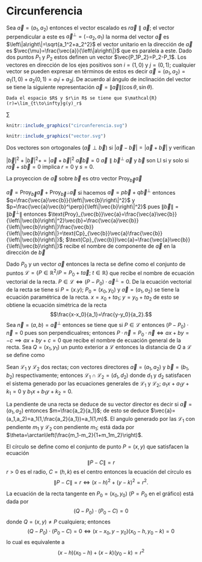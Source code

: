 # Circunferencia

Sea $\vec{a}=(a_1,a_2)$ entonces el vector escalado es $r\vec{a}\parallel\vec{a}$; el vector perpendicular a este es $\vec{a}^\perp=(-a_2,a_1)$ la norma del vector $\vec{a}$ es $\left\|a\right\|=\sqrt{a_1^2+a_2^2}$ el vector unitario en la dirección de $\vec{a}$ es $\vec{\mu}=\frac{\vec{a}}{\left\|a\right\|}$ que es paralela a este. Dado dos puntos $P_1$ y $P_2$ estos definen un vector $\vec{P_1P_2}=P_2-P_1$. Los vectores en dirección de los ejes positivos son $i=(1,0)$ y $j=(0,1)$; cualquier vector se pueden expresar en términos de estos es decir $\vec{a}=(a_1,a_2)=a_1(1,0)+a_2(0,1)=a_1i+a_2j$. De acuerdo al ángulo de inclinación del vector se tiene la siguiente representación $\vec{a}=\left\|\vec{a}\right\|(\cos\theta,\sin\theta)$.

```theorem
Dada el espacio $R$ y $r\in R$ se tiene que $\mathcal{R}(r)=\lim_{t\to\infty}g(y)_r$
```
$\sum$

```r
knitr::include_graphics("circunferencia.svg")
```

```r
knitr::include_graphics("vector.svg")
```
Dos vectores son ortogonales ($\vec{a}\perp\vec{b}$) si $\left|\vec{a}-\vec{b}\right|=\left|\vec{a}+\vec{b}\right|$ y verifican

$\left|\vec{b}\right|^2+\left|\vec{b}\right|^2+=\left|\vec{a}+\vec{b}\right|^2$
$\vec{a}\vec{b}=0$
$\vec{a}\parallel\vec{b}^\perp$
$\vec{a}$ y $\vec{b}$ son LI si y solo si $r\vec{a}+s\vec{b}=0$ implica $r=0$ y $s=0$.

La proyeccion de $\vec{a}$ sobre $\vec{b}$ es otro vector $\text{Proy}_{\vec{b}}\vec{a}$

$\vec{a}=\text{Proy}_{\vec{b}}\vec{a}+\text{Proy}_{\vec{b}^\perp}\vec{a}$ si hacemos $\vec{a}=p\vec{b}+q\vec{b}^\perp$ entonces $q=\frac{\vec{a}\vec{b}}{\left\|\vec{b}\right\|^2}$ y $p=\frac{\vec{a}\vec{b}^\perp}{\left\|\vec{b}\right\|^2}$ pues $\left\|\vec{b}\right\|=\left\|\vec{b}^\perp\right\|$ entonces  $\text{Proy}_{\vec{b}}\vec{a}=\frac{\vec{a}\vec{b}}{\left\|\vec{b}\right\|^2}\vec{b}=\frac{\vec{a}\vec{b}}{\left\|\vec{b}\right\|}\frac{\vec{b}}{\left\|\vec{b}\right\|}=\text{Cp}_{\vec{b}}\vec{a}\frac{\vec{b}}{\left\|\vec{b}\right\|}$; $\text{Cp}_{\vec{b}}\vec{a}=\frac{\vec{a}\vec{b}}{\left\|\vec{b}\right\|}$ recibe el nombre de componente de $\vec{a}$ en la dirección de $\vec{b}$



Dado $P_0$ y un vector $\vec{a}$ entonces la recta se define como el conjunto de puntos $\mathcal{L}=\left\{P\in\mathbb{R}^2/P=P_0+t\vec{a};\: t\in \mathbb{R}\right\}$ que recibe el nombre de ecuación vectorial de la recta. $P\in\mathcal{L}\iff (P-P_0)\cdot\vec{a}^\perp=0$. De la ecuación vectorial de la recta se tiene si $P=(x.y)$; $P_0=(x_0,y_0)$ y $\vec{a}=(a_1,a_2)$ se tiene la ecuación paramétrica de la recta. $x=x_0+ta_1$; $y=y_0+ta_2$ de esto se obtiene la ecuación simétrica de la recta $$\frac{x-x_0}{a_1}=\frac{y-y_0}{a_2}.$$ Sea $\vec{n}=(a,b)=\vec{a}^\perp$ entonces se tiene que si $P\in \mathcal{L}$ entonces $(P-P_0)\cdot \vec{n}=0$ pues son perpendicualres; entonces $P\cdot \vec{n}=P_0\cdot \vec{n}\iff ax+by=-c\implies ax+by+c=0$ que recibe el nombre de ecuación general de la recta. Sea $Q=(x_1,y_1)$ un punto exterior a $\mathcal{L}$ entonces la distancia de $Q$ a $\mathcal{L}$ se define como


\begin{align*}d[Q;\mathcal{L}] & =\left|\text{Cp}_{\vec{n}}(Q-P_0)\right| \\
& =\left|\frac{(Q-P_0)\cdot\vec{n}}{\left|\vec{n}\right|}\right| \\
& =\left|\frac{Q\cdot\vec{n}-P_0\cdot\vec{n}}{\left|\vec{n}\right|}\right| \\
& =\frac{\left|ax_1+by_1+c\right|}{\sqrt{a^2+b^2}}
\end{align*}

Sean $\mathcal{L}_1$ y $\mathcal{L}_2$ dos rectas; con vectores directores $\vec{a}=(a_1,a_2)$ y $\vec{b}=(b_1,b_2)$ respectivamente; entonces $\mathcal{L}_1\cap\mathcal{L}_2=(d_1,d_2)$ donde $d_1$ y  $d_2$ satisfacen el sistema generado por las ecuaciones generales de $\mathcal{L}_1$ y $\mathcal{L}_2$; $a_1x+a_1y+k_1=0$ y $b_1x+b_1y+k_2=0$.

La pendiente de una recta se deduce de su vector director es decir si $\vec{a}=(a_1,a_2)$ entonces $m=\frac{a_2}{a_1}$; de esto se deduce $\vec{a}=(a_1,a_2)=a_1(1,\frac{a_2}{a_1})=a_1(1,m)$. El angulo generado por las $\mathcal{L}_1$ con pendiente $m_1$ y $\mathcal{L}_2$ con pendiente $m_1$; está dada por $\theta=\arctan\left(\frac{m_1-m_2}{1+m_1m_2}\right)$.

El círculo se define como el conjunto de punto $P=(x,y)$ que satisfacen la ecuación $$\left \|P-C\right\|=r$$ $r>0$ es el radio,  $C=(h,k)$ es el centro entonces la ecuación del círculo es $$\left \|P-C\right\|=r\iff (x-h)^2+(y-k)^2=r^2.$$

La ecuación de la recta tangente en $P_0=(x_0,y_0)$ ($P=P_0$ en el gráfico) está dada por $$(Q-P_0)\cdot(P_0-C)=0$$ donde $Q=(x,y)\neq P$ cualquiera; entonces $$(Q-P_0)\cdot(P_0-C)=0\iff  (x-x_0,y-y_0)(x_0-h,y_0-k)=0$$ lo cual es equivalente a $$(x-h)(x_0-h)+(x-k)(y_0-k)=r^2$$


